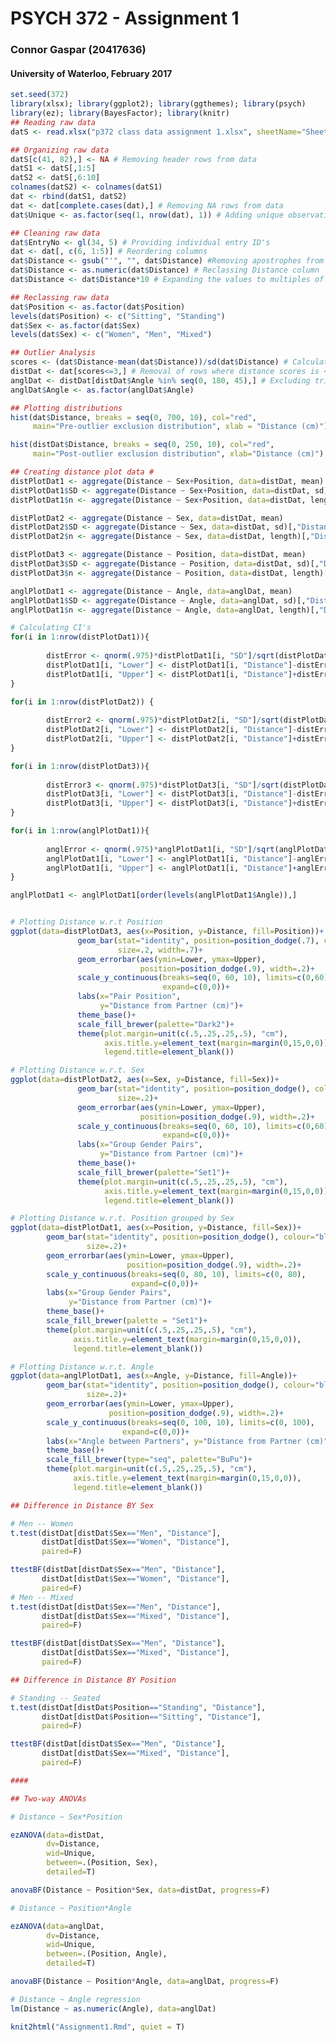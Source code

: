 # PSYCH 372 - Assignment 1
### Connor Gaspar (20417636)
#### University of Waterloo, February 2017


```r
set.seed(372)
library(xlsx); library(ggplot2); library(ggthemes); library(psych)
library(ez); library(BayesFactor); library(knitr)
## Reading raw data
datS <- read.xlsx("p372 class data assignment 1.xlsx", sheetName="Sheet1", stringsAsFactors=F)
```

```r
## Organizing raw data
datS[c(41, 82),] <- NA # Removing header rows from data
datS1 <- datS[,1:5] 
datS2 <- datS[,6:10] 
colnames(datS2) <- colnames(datS1)
dat <- rbind(datS1, datS2)
dat <- dat[complete.cases(dat),] # Removing NA rows from data
dat$Unique <- as.factor(seq(1, nrow(dat), 1)) # Adding unique observation ID

## Cleaning raw data
dat$EntryNo <- gl(34, 5) # Providing individual entry ID's
dat <- dat[, c(6, 1:5)] # Reordering columns
dat$Distance <- gsub("'", "", dat$Distance) #Removing apostrophes from data
dat$Distance <- as.numeric(dat$Distance) # Reclassing Distance column
dat$Distance <- dat$Distance*10 # Expanding the values to multiples of 10cm

## Reclassing raw data
dat$Position <- as.factor(dat$Position) 
levels(dat$Position) <- c("Sitting", "Standing")
dat$Sex <- as.factor(dat$Sex) 
levels(dat$Sex) <- c("Women", "Men", "Mixed")

## Outlier Analysis
scores <- (dat$Distance-mean(dat$Distance))/sd(dat$Distance) # Calculating z-scores
distDat <- dat[scores<=3,] # Removal of rows where distance scores is < 3 (4% of data)
anglDat <- distDat[distDat$Angle %in% seq(0, 180, 45),] # Excluding trials where angle was coded incorrectly.
anglDat$Angle <- as.factor(anglDat$Angle)
```



```r
## Plotting distributions
hist(dat$Distance, breaks = seq(0, 700, 10), col="red",
     main="Pre-outlier exclusion distribution", xlab = "Distance (cm)") # Pre-outlier analysis

hist(distDat$Distance, breaks = seq(0, 250, 10), col="red",
     main="Post-outlier exclusion distribution", xlab="Distance (cm)") # Post-outlier analysis

## Creating distance plot data #
distPlotDat1 <- aggregate(Distance ~ Sex+Position, data=distDat, mean)
distPlotDat1$SD <- aggregate(Distance ~ Sex+Position, data=distDat, sd)[,"Distance"]
distPlotDat1$n <- aggregate(Distance ~ Sex+Position, data=distDat, length)[,"Distance"]

distPlotDat2 <- aggregate(Distance ~ Sex, data=distDat, mean)
distPlotDat2$SD <- aggregate(Distance ~ Sex, data=distDat, sd)[,"Distance"]
distPlotDat2$n <- aggregate(Distance ~ Sex, data=distDat, length)[,"Distance"]

distPlotDat3 <- aggregate(Distance ~ Position, data=distDat, mean)
distPlotDat3$SD <- aggregate(Distance ~ Position, data=distDat, sd)[,"Distance"]
distPlotDat3$n <- aggregate(Distance ~ Position, data=distDat, length)[,"Distance"]

anglPlotDat1 <- aggregate(Distance ~ Angle, data=anglDat, mean)
anglPlotDat1$SD <- aggregate(Distance ~ Angle, data=anglDat, sd)[,"Distance"]
anglPlotDat1$n <- aggregate(Distance ~ Angle, data=anglDat, length)[,"Distance"]

# Calculating CI's
for(i in 1:nrow(distPlotDat1)){
        
        distError <- qnorm(.975)*distPlotDat1[i, "SD"]/sqrt(distPlotDat1[i, "n"])
        distPlotDat1[i, "Lower"] <- distPlotDat1[i, "Distance"]-distError
        distPlotDat1[i, "Upper"] <- distPlotDat1[i, "Distance"]+distError
}

for(i in 1:nrow(distPlotDat2)) {
        
        distError2 <- qnorm(.975)*distPlotDat2[i, "SD"]/sqrt(distPlotDat2[i, "n"])
        distPlotDat2[i, "Lower"] <- distPlotDat2[i, "Distance"]-distError2
        distPlotDat2[i, "Upper"] <- distPlotDat2[i, "Distance"]+distError2
}

for(i in 1:nrow(distPlotDat3)){
        
        distError3 <- qnorm(.975)*distPlotDat3[i, "SD"]/sqrt(distPlotDat3[i, "n"])
        distPlotDat3[i, "Lower"] <- distPlotDat3[i, "Distance"]-distError3
        distPlotDat3[i, "Upper"] <- distPlotDat3[i, "Distance"]+distError3
}

for(i in 1:nrow(anglPlotDat1)){
        
        anglError <- qnorm(.975)*anglPlotDat1[i, "SD"]/sqrt(anglPlotDat1[i, "n"])
        anglPlotDat1[i, "Lower"] <- anglPlotDat1[i, "Distance"]-anglError
        anglPlotDat1[i, "Upper"] <- anglPlotDat1[i, "Distance"]+anglError
}

anglPlotDat1 <- anglPlotDat1[order(levels(anglPlotDat1$Angle)),]


# Plotting Distance w.r.t Position
ggplot(data=distPlotDat3, aes(x=Position, y=Distance, fill=Position))+
               geom_bar(stat="identity", position=position_dodge(.7), colour="black",
                        size=.2, width=.7)+
               geom_errorbar(aes(ymin=Lower, ymax=Upper),
                             position=position_dodge(.9), width=.2)+
               scale_y_continuous(breaks=seq(0, 60, 10), limits=c(0,60),
                                  expand=c(0,0))+
               labs(x="Pair Position",
                    y="Distance from Partner (cm)")+
               theme_base()+
               scale_fill_brewer(palette="Dark2")+
               theme(plot.margin=unit(c(.5,.25,.25,.5), "cm"),
                     axis.title.y=element_text(margin=margin(0,15,0,0)),
                     legend.title=element_blank())

# Plotting Distance w.r.t. Sex
ggplot(data=distPlotDat2, aes(x=Sex, y=Distance, fill=Sex))+
               geom_bar(stat="identity", position=position_dodge(), colour="black",
                        size=.2)+
               geom_errorbar(aes(ymin=Lower, ymax=Upper),
                             position=position_dodge(.9), width=.2)+
               scale_y_continuous(breaks=seq(0, 60, 10), limits=c(0,60),
                                  expand=c(0,0))+
               labs(x="Group Gender Pairs",
                    y="Distance from Partner (cm)")+
               theme_base()+
               scale_fill_brewer(palette="Set1")+
               theme(plot.margin=unit(c(.5,.25,.25,.5), "cm"),
                     axis.title.y=element_text(margin=margin(0,15,0,0)),
                     legend.title=element_blank())

# Plotting Distance w.r.t. Position grouped by Sex 
ggplot(data=distPlotDat1, aes(x=Position, y=Distance, fill=Sex))+
        geom_bar(stat="identity", position=position_dodge(), colour="black",
                 size=.2)+
        geom_errorbar(aes(ymin=Lower, ymax=Upper),
                          position=position_dodge(.9), width=.2)+
        scale_y_continuous(breaks=seq(0, 80, 10), limits=c(0, 80), 
                           expand=c(0,0))+
        labs(x="Group Gender Pairs",
             y="Distance from Partner (cm)")+
        theme_base()+ 
        scale_fill_brewer(palette = "Set1")+
        theme(plot.margin=unit(c(.5,.25,.25,.5), "cm"),
              axis.title.y=element_text(margin=margin(0,15,0,0)),
              legend.title=element_blank())

# Plotting Distance w.r.t. Angle
ggplot(data=anglPlotDat1, aes(x=Angle, y=Distance, fill=Angle))+
        geom_bar(stat="identity", position=position_dodge(), colour="black",
                 size=.2)+
        geom_errorbar(aes(ymin=Lower, ymax=Upper),
                      position=position_dodge(.9), width=.2)+
        scale_y_continuous(breaks=seq(0, 100, 10), limits=c(0, 100),
                         expand=c(0,0))+
        labs(x="Angle between Partners", y="Distance from Partner (cm)")+
        theme_base()+
        scale_fill_brewer(type="seq", palette="BuPu")+
        theme(plot.margin=unit(c(.5,.25,.25,.5), "cm"),
              axis.title.y=element_text(margin=margin(0,15,0,0)),
              legend.title=element_blank())
```

```r
## Difference in Distance BY Sex

# Men -- Women
t.test(distDat[distDat$Sex=="Men", "Distance"],
       distDat[distDat$Sex=="Women", "Distance"],
       paired=F)

ttestBF(distDat[distDat$Sex=="Men", "Distance"],
       distDat[distDat$Sex=="Women", "Distance"],
       paired=F)
# Men -- Mixed
t.test(distDat[distDat$Sex=="Men", "Distance"],
       distDat[distDat$Sex=="Mixed", "Distance"],
       paired=F)

ttestBF(distDat[distDat$Sex=="Men", "Distance"],
       distDat[distDat$Sex=="Mixed", "Distance"],
       paired=F)

## Difference in Distance BY Position

# Standing -- Seated
t.test(distDat[distDat$Position=="Standing", "Distance"],
       distDat[distDat$Position=="Sitting", "Distance"],
       paired=F)

ttestBF(distDat[distDat$Sex=="Men", "Distance"],
       distDat[distDat$Sex=="Mixed", "Distance"],
       paired=F)

####

## Two-way ANOVAs 

# Distance ~ Sex*Position

ezANOVA(data=distDat,
        dv=Distance,
        wid=Unique,
        between=.(Position, Sex),
        detailed=T)

anovaBF(Distance ~ Position*Sex, data=distDat, progress=F)

# Distance ~ Position*Angle

ezANOVA(data=anglDat,
        dv=Distance,
        wid=Unique,
        between=.(Position, Angle),
        detailed=T)

anovaBF(Distance ~ Position*Angle, data=anglDat, progress=F)

# Distance ~ Angle regression
lm(Distance ~ as.numeric(Angle), data=anglDat)
```

```r
knit2html("Assignment1.Rmd", quiet = T)
```
